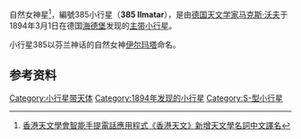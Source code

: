 {{noteTA
|T=zh-hans:小行星385; zh-cn:自然女神星;zh-tw:自然女神星; zh-hk:自然女神星;
|1=zh-cn:自然女神星; zh-tw:自然女神星; zh-hk:自然女神星;
}}
{{Infobox Planet  
| name = 385 自然女神星 Ilmatar
| image = 
| caption = 
| discovery=yes | physical_characteristics = yes | bgcolour=#FFFFC0
| discovery_ref = 
| discoverer = [[马克斯·沃夫|马克斯·沃夫]]
| discovery_site = [[海德堡|海德堡]]
| discovered =  1894年3月1日
| mp_name = 385
| alt_names = 1894 AX
| named_after = [[伊尔玛塔|伊尔玛塔]]
| mp_category=[[小行星带|主带小行星]]
| orbit_ref = <ref>[http://ssd.jpl.nasa.gov/sbdb.cgi?sstr=385 385 Ilmatar (1894 AX)]</ref>
| epoch = 2011年8月27日
| semimajor=2.847651339120887AU
| perihelion=2.490991164409753AU
| aphelion=3.204311513832022[[天文单位|AU]]
| eccentricity =0.1252471360560739	
| period =1755.208235436244[[日|地球日]]<br>4.81[[年|地球年]] 
| inclination=13.56164330936178[[角度|°]]
| asc_node=345.2236084737036°	
| arg_peri=187.7496096818553°
| mean_anomaly=158.0589467096767°
| avg_speed=17.65 km/s
 | dimensions=91.53千米
 | mass=
 | density=
 | surface_grav=
 | escape_velocity=
 | rotation=62.35[[小时|小时]]
 | spectral_type=[[S-型小行星|S]]
 | magnitude=
 | abs_magnitude=7.49
 | albedo=0.2129
 | single_temperature=
}}
自然女神星<ref>[http://forum.hkas.org.hk/thread-10412-1-1.html 香港天文學會智能手提電話應用程式《香港天文》新增天文學名詞中文譯名]</ref>，編號385小行星（'''385 Ilmatar'''），是由[[德国|德国]][[天文学家|天文学家]][[马克斯·沃夫|马克斯·沃夫]]于1894年3月1日在德国[[海德堡|海德堡]]发现的[[小行星带|主带]][[小行星|小行星]]。

小行星385以芬兰神话的自然女神[[伊尔玛塔|伊尔玛塔]]命名。

== 参考资料 ==
{{Reflist}}

{{Minor Planet Number|(384)[[小行星384|小行星384]]|(386)[[小行星386|小行星386]]}}

[[Category:小行星带天体|Category:小行星带天体]]
[[Category:1894年发现的小行星|Category:1894年发现的小行星]]
[[Category:S-型小行星|Category:S-型小行星]]